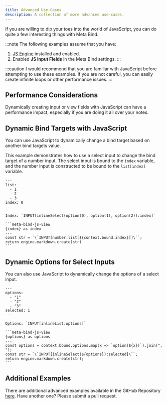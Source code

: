 ```yaml
---
title: Advanced Use-Cases
description: A collection of more advanced use-cases.
---
```


If you are willing to dip your toes into the world of JavaScript, you can do quite a few interesting things with Meta Bind.

:::note
The following examples assume that you have:
1. [JS Engine](https://github.com/mProjectsCode/obsidian-js-engine-plugin) installed and enabled.
2. Enabled **JS Input Fields** in the Meta Bind settings.
:::

:::caution
I would recommend that you are familiar with JavaScript before attempting to use these examples.
If you are not careful, you can easily create infinite loops or other performance issues.
:::

## Performance Considerations

Dynamically creating input or view fields with JavaScript can have a performance impact, especially if you are doing it all over your notes.

## Dynamic Bind Targets with JavaScript

You can use JavaScript to dynamically change a bind target based on another bind targets value.

This example demonstrates how to use a select input to change the bind target of a number input.
The select input is bound to the `index` variable, and the number input is constructed to be bound to the `list[index]` variable.

````custom_markdown
---
list:
  - 1
  - 2
  - 3
index: 0
---

Index: `INPUT[inlineSelect(option(0), option(1), option(2)):index]`

```meta-bind-js-view
{index} as index
---
const str = `\`INPUT[number:list[${context.bound.index}]]\``;
return engine.markdown.create(str)
```
````

## Dynamic Options for Select Inputs

You can also use JavaScript to dynamically change the options of a select input.

````custom_markdown
---
options:
  - "1"
  - "2"
  - "3"
selected: 1
---

Options: `INPUT[inlineList:options]`

```meta-bind-js-view
{options} as options
---
const options = context.bound.options.map(x => `option(${x})`).join(", ");
const str = `\`INPUT[inlineSelect(${options}):selected]\``;
return engine.markdown.create(str);
```
````

## Additional Examples
There are additional advanced examples available in the GitHub Repository [here](https://github.com/mProjectsCode/obsidian-meta-bind-plugin/tree/release/exampleVault/Advanced%20Examples). Have another one? Please submit a pull request.
